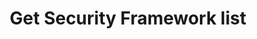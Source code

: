 ---
title: Get Security Framework list
sidebarTitle: Get Framework list
openapi: get /api/v1/V-Ciso/security-frameworks
---